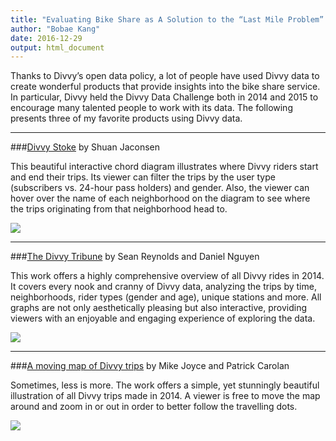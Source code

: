 ```yaml
---
title: "Evaluating Bike Share as A Solution to the “Last Mile Problem” in Public Transit"
author: "Bobae Kang"
date: 2016-12-29
output: html_document
---
```

Thanks to Divvy's open data policy, a lot of people have used Divvy data to create wonderful products that provide insights into the bike share service. In particular, Divvy held the Divvy Data Challenge both in 2014 and 2015 to encourage many talented people to work with its data. The following presents three of my favorite products using Divvy data.
  
***
  
###[Divvy Stoke](http://transitized.com/divvyspokes/) by Shuan Jaconsen
  
This beautiful interactive chord diagram illustrates where Divvy riders start and end their trips. Its viewer can filter the trips by the user type (subscribers vs. 24-hour pass holders) and gender. Also, the viewer can hover over the name of each neighborhood on the diagram to see where the trips originating from that neighborhood head to.
  
![](web_images/1.png)
  
***
  
###[The Divvy Tribune](https://public.tableau.com/profile/chicagodataviz#!/vizhome/DivvyDataChallenge_0/DivvySummary) by Sean Reynolds and Daniel Nguyen
  
This work offers a highly comprehensive overview of all Divvy rides in 2014. It covers every nook and cranny of Divvy data, analyzing the trips by time, neighborhoods, rider types (gender and age), unique stations and more. All graphs are not only aesthetically pleasing but also interactive, providing viewers with an enjoyable and engaging experience of exploring the data.
  
![](web_images/2.png)
  
***
  
###[A moving map of Divvy trips](http://www.mike-joyce.biz/divvy/) by Mike Joyce and Patrick Carolan
  
Sometimes, less is more. The work offers a simple, yet stunningly beautiful illustration of all Divvy trips made in 2014. A viewer is free to move the map around and zoom in or out in order to better follow the travelling dots. 
  
![](web_images/3.png)